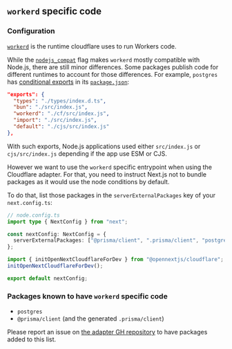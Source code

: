 ## `workerd` specific code

### Configuration

[`workerd`](https://github.com/cloudflare/workerd) is the runtime cloudflare uses to run Workers code.

While the [`nodejs_compat`](https://developers.cloudflare.com/workers/configuration/compatibility-flags/#nodejs-compatibility-flag) flag makes `workerd` mostly compatible with Node.js,
there are still minor differences. Some packages publish code for different runtimes to account for those differences. For example, `postgres` has [conditional exports](https://nodejs.org/api/packages.html#conditional-exports) in its [`package.json`](https://github.com/porsager/postgres/blob/ad0ed4476e09f41f147859cb5a42971d2b99e9c7/package.json#L8-L13):

```json
"exports": {
  "types": "./types/index.d.ts",
  "bun": "./src/index.js",
  "workerd": "./cf/src/index.js",
  "import": "./src/index.js",
  "default": "./cjs/src/index.js"
},
```

With such exports, Node.js applications used either `src/index.js` or `cjs/src/index.js` depending if the app use ESM or CJS.

However we want to use the `workerd` specific entrypoint when using the Cloudflare adapter.
For that, you need to instruct Next.js not to bundle packages as it would use the node conditions by default.

To do that, list those packages in the `serverExternalPackages` key of your `next.config.ts`:

```ts
// node.config.ts
import type { NextConfig } from "next";

const nextConfig: NextConfig = {
  serverExternalPackages: ["@prisma/client", ".prisma/client", "postgres"],
};

import { initOpenNextCloudflareForDev } from "@opennextjs/cloudflare";
initOpenNextCloudflareForDev();

export default nextConfig;
```

### Packages known to have `workerd` specific code

- `postgres`
- `@prisma/client` (and the generated `.prisma/client`)

Please report an issue on [the adapter GH repository](https://github.com/opennextjs/opennextjs-cloudflare/issues) to have packages added to this list.
